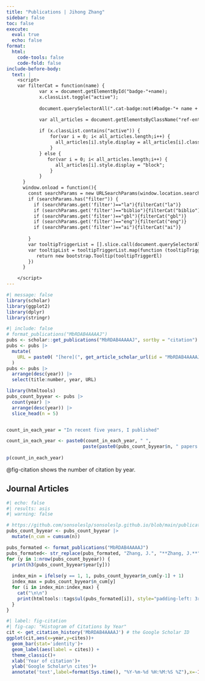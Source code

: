 ```yaml
---
title: "Publications | Jihong Zhang"
sidebar: false
toc: false
execute: 
  eval: true
  echo: false
format: 
  html:
    code-tools: false
    code-fold: false
include-before-body:
  text: |
    <script>
    var filterCat = function(name) {
            var x = document.getElementById("badge-"+name);
            x.classList.toggle("active");
          
            document.querySelectorAll(".cat-badge:not(#badge-"+ name + ")").forEach(e=>(e.classList.remove("active")))

            var all_articles = document.getElementsByClassName("ref-entry");
          
            if (x.classList.contains("active")) {
                for(var i = 0; i< all_articles.length;i++) {
                  all_articles[i].style.display = all_articles[i].classList.contains("is-"+name) ? "block":"none";
                }
            } else {
               for(var i = 0; i< all_articles.length;i++) {
                  all_articles[i].style.display = "block";
                } 
            }
      }
      window.onload = function(){
        const searchParams = new URLSearchParams(window.location.search);
        if (searchParams.has("filter")) {
          if (searchParams.get('filter')=="la"){filterCat("la")}
          if (searchParams.get('filter')=="biblio"){filterCat("biblio")}
          if (searchParams.get('filter')=="gbl"){filterCat("gbl")}
          if (searchParams.get('filter')=="eng"){filterCat("eng")}
          if (searchParams.get('filter')=="ai"){filterCat("ai")}
  
        }
        var tooltipTriggerList = [].slice.call(document.querySelectorAll('[data-bs-toggle="tooltip"]'))
        var tooltipList = tooltipTriggerList.map(function (tooltipTriggerEl) {
           return new bootstrap.Tooltip(tooltipTriggerEl)
        })
      }

    </script>    
---
```



```r
#| message: false
library(scholar)
library(ggplot2)
library(dplyr)
library(stringr)
```


```r
#| include: false
# format_publications("MbRDAB4AAAAJ")
pubs <- scholar::get_publications("MbRDAB4AAAAJ", sortby = "citation") 
pubs <- pubs |> 
  mutate(
    URL = paste0( "[here](", get_article_scholar_url(id = "MbRDAB4AAAAJ", pubid = pubid), ")")
  )
pubs <- pubs |> 
  arrange(desc(year)) |> 
  select(title:number, year, URL)
```

```r
library(htmltools)
pubs_count_byyear <- pubs |> 
  count(year) |> 
  arrange(desc(year)) |> 
  slice_head(n = 5)


count_in_each_year = "In recent five years, I published"

count_in_each_year <- paste0(count_in_each_year, " ",
                            paste(paste0(pubs_count_byyear$n, " papers in ",  pubs_count_byyear$year), collapse = ", "), ".")
  
p(count_in_each_year)
```
@fig-citation shows the number of citation by year.

## Journal Articles 

::: {.nice-paragraph}

```r
#| echo: false
#| results: asis
#| warning: false

# https://github.com/sonsoleslp/sonsoleslp.github.io/blob/main/publications.qmd
pubs_count_byyear <- pubs_count_byyear |> 
  mutate(n_cum = cumsum(n))

pubs_formated <- format_publications("MbRDAB4AAAAJ")
pubs_formated<- str_replace(pubs_formated, "Zhang, J.", "**Zhang, J.**")
for (y in 1:nrow(pubs_count_byyear)) {
  print(h3(pubs_count_byyear$year[y]))
  
  index_min = ifelse(y == 1, 1, pubs_count_byyear$n_cum[y-1] + 1)
  index_max = pubs_count_byyear$n_cum[y]
  for (i in index_min:index_max) {
    cat("\n\n")
    print(htmltools::tags$ul(pubs_formated[i]), style="padding-left: 3rem")
  }
}
```

:::

```r
#| label: fig-citation
#| fig-cap: "Histogram of Citations by Year"
cit <- get_citation_history('MbRDAB4AAAAJ') # the Google Scholar ID
ggplot(cit,aes(x=year,y=cites))+
  geom_bar(stat='identity')+
  geom_label(aes(label = cites)) +
  theme_classic()+
  xlab('Year of citation')+
  ylab('Google Scholar\n cites')+
  annotate('text',label=format(Sys.time(), "%Y-%m-%d %H:%M:%S %Z"),x=-Inf,y=Inf,vjust=1.5,hjust=-0.05,size=3,colour='gray')
```

